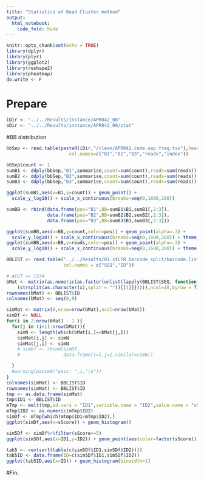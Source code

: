 ```yaml
---
title: "Statistics of Bead Cluster method"
output:
  html_notebook:
    code_fold: hide
---
```


```r
knitr::opts_chunk$set(echo = TRUE)
library(dplyr)
library(plyr)
library(ggplot2)
library(reshape2)
library(pheatmap)
do.write <- F
```

# Prepare
```r
iDir <- "../../Results/instance/APR842_00"
oDir <- "../../Results/instance/APR842_00/stat"
```





#BB distribution

```r
bbSep <- read.table(paste0(iDir,"/clean/APR842.code.sep.freq.tsv"),header=F,row.names=NULL,
                       col.names=c("B1","B2","B3","reads","index"))
```

```r
bbSep$count <- 1
sumB1 <- ddply(bbSep,"B1",summarise,count=sum(count),reads=sum(reads))
sumB2 <- ddply(bbSep,"B2",summarise,count=sum(count),reads=sum(reads))
sumB3 <- ddply(bbSep,"B3",summarise,count=sum(count),reads=sum(reads))

```


```r
ggplot(sumB1,aes(x=B1,y=count)) + geom_point() + 
  scale_y_log10() + scale_x_continuous(breaks=seq(0,1600,200))
```


```r
sumBB <- rbind(data.frame(pos="B1",BB=sumB1$B1,sumB1[,2:3]),
               data.frame(pos="B2",BB=sumB2$B2,sumB2[,2:3]),
               data.frame(pos="B3",BB=sumB3$B3,sumB3[,2:3]))

ggplot(sumBB,aes(x=BB,y=count,color=pos)) + geom_point(alpha=.3) + 
  scale_y_log10() + scale_x_continuous(breaks=seq(0,1600,200)) + theme_bw()
ggplot(sumBB,aes(x=BB,y=reads,color=pos)) + geom_point(alpha=.3) + 
  scale_y_log10() + scale_x_continuous(breaks=seq(0,1600,200)) + theme_bw()
```



```r
BBLIST <- read.table("../../Results/01.stLFR_barcode_split/barcode.list",
                     col.names = c("SEQ","ID"))
```

```r
# ACGT => 1234
bMat <- matrix(as.numeric(as.factor(unlist(lapply(BBLIST$SEQ, function(x){
    (strsplit(as.character(x),split = ""))[[1]]})))),ncol=10,byrow = T)
rownames(bMat) <- BBLIST$ID
colnames(bMat) <- seq(0,9)

simMat <- matrix(0,nrow=nrow(bMat),ncol=nrow(bMat))
simDf <- NULL
for(i in 2:nrow(bMat) - 1 ){
  for(j in (i+1):nrow(bMat)){
    simN <- length(which(bMat[i,]==bMat[j,]))
    simMat[i,j] <- simN
    simMat[j,i] <- simN
    # simDf <- rbind(simDf,
    #                data.frame(i=i,j=j,similar=simN))

  }
  #warning(paste0("pass: ",i,"\n"))
}
colnames(simMat) <- BBLIST$ID
rownames(simMat) <- BBLIST$ID
tmp <- as.data.frame(simMat)
tmp$ID1 <- BBLIST$ID
mTmp <- melt(tmp,id.vars = "ID1",variable.name = "ID2",value.name = "sScore")
mTmp$ID2 <- as.numeric(mTmp$ID2)
simDf <- mTmp[which(mTmp$ID1<mTmp$ID2),]
ggplot(simDf,aes(x=sScore)) + geom_histogram()
```

```r

sim5Df <- simDf%>%filter(sScore>=5)
ggplot(sim5Df,aes(x=ID1,y=ID2)) + geom_point(aes(color=factor(sScore)),alpha=.1,size=.1) + stat_density2d()

tab5 <- rev(sort(table(c(sim5Df$ID1,sim5Df$ID2))))
tab5ID <- data.frame(ID=c(sim5Df$ID1,sim5Df$ID2))
ggplot(tab5ID,aes(x=ID)) + geom_histogram(binwidth=1)
```





#Fin.